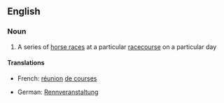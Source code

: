 ==English==

===Noun===
{{en-noun|sg=[[race]] [[meeting]]}}

# A series of [[horse race]]s at a particular [[racecourse]] on a particular day

====Translations====
{{trans-top|a series of horse races at a particular racecourse on a particular day}}
* French: [[réunion]] {{f}} [[de courses]] {{f|p}}
{{trans-mid}}
* German: [[Rennveranstaltung]] {{f}}
{{trans-bottom}}